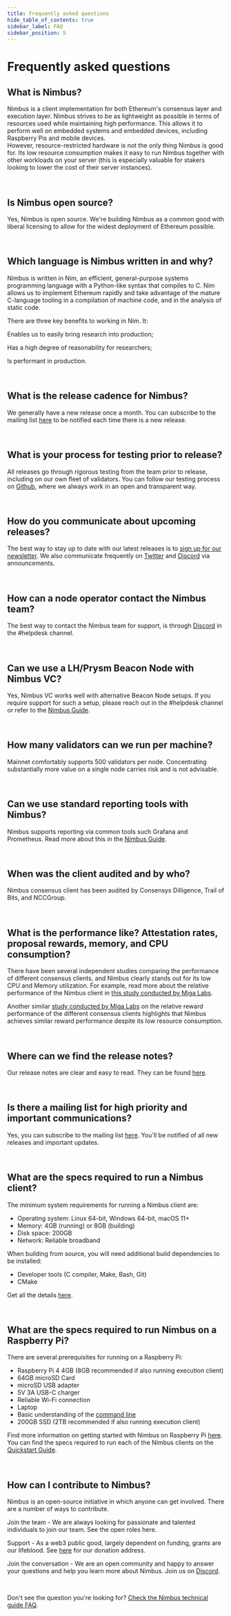 ```yaml
---
title: Frequently asked questions
hide_table_of_contents: true
sidebar_label: FAQ
sidebar_position: 5
---
```



# Frequently asked questions

## What is Nimbus?

Nimbus is a client implementation for both Ethereum's consensus layer and execution layer. Nimbus strives to be as lightweight as possible in terms of resources used while maintaining high performance. This allows it to perform well on embedded systems and embedded devices, including Raspberry Pis and mobile devices.
<br />
However, resource-restricted hardware is not the only thing Nimbus is good for. Its low resource consumption makes it easy to run Nimbus together with other workloads on your server (this is especially valuable for stakers looking to lower the cost of their server instances).

<br />

## Is Nimbus open source?

Yes, Nimbus is open source. We're building Nimbus as a common good with liberal licensing to allow for the widest deployment of Ethereum possible.

<br />

## Which language is Nimbus written in and why?

Nimbus is written in Nim, an efficient, general-purpose systems programming language with a Python-like syntax that compiles to C. Nim allows us to implement Ethereum rapidly and take advantage of the mature C-language tooling in a compilation of machine code, and in the analysis of static code. 

There are three key benefits to working in Nim. It:

Enables us to easily bring research into production;

Has a high degree of reasonability for researchers;

Is performant in production.

<br />

## What is the release cadence for Nimbus?

We generally have a new release once a month. You can subscribe to the mailing list <a href="https://groups.google.com/u/0/g/nimbus-updates" target="_blank">here</a> to be notified each time there is a new release.

<br />

## What is your process for testing prior to release?

All releases go through rigorous testing from the team prior to release, including on our own fleet of validators. You can follow our testing process on <a href="https://github.com/status-im/nimbus-eth1" target="_blank">Github</a>, where we always work in an open and transparent way.

<br />

## How do you communicate about upcoming releases?

The best way to stay up to date with our latest releases is to <a href="https://groups.google.com/u/0/g/nimbus-updates?pli%3D1" target="_blank">sign up for our newsletter</a>. We also communicate frequently on <a href="https://twitter.com/ethnimbus" target="_blank">Twitter</a> and <a href="http://discord.gg/XRxWahP" target="_blank">Discord</a> via announcements.

<br />

## How can a node operator contact the Nimbus team?

The best way to contact the Nimbus team for support, is through <a href="https://discord.gg/XRxWahP" target="_blank">Discord</a> in the #helpdesk channel.

<br />

## Can we use a LH/Prysm Beacon Node with Nimbus VC?

Yes, Nimbus VC works well with alternative Beacon Node setups. If you require support for such a setup, please reach out in the #helpdesk channel or refer to the [Nimbus Guide](https://nimbus.guide/validator-client.html).

<br />

## How many validators can we run per machine?

Mainnet comfortably supports 500 validators per node. Concentrating substantially more value on a single node carries risk and is not advisable.

<br />

## Can we use standard reporting tools with Nimbus?

Nimbus supports reporting via common tools such Grafana and Prometheus. Read more about this in the  <a href="https://nimbus.guide/validator-monitor.html" target="_blank">Nimbus Guide</a>.

<br />

## When was the client audited and by who?

Nimbus consensus client has been audited by Consensys Dilligence, Trail of Bits, and NCCGroup.

<br />

## What is the performance like? Attestation rates, proposal rewards, memory, and CPU consumption?

There have been several independent studies comparing the performance of different consensus clients, and Nimbus clearly stands out for its low CPU and Memory utilization. For example, read more about the relative performance of the Nimbus client in [this study conducted by Miga Labs](https://migalabs.io/blog/post/analysis-of-ethereum2-consensus-clients). 

Another similar <a href="https://migalabs.io/blog/post/cl-client-rewards-analysis" target="_blank">study conducted by Miga Labs</a> on the relative reward performance of the different consensus clients highlights that Nimbus achieves similar reward performance despite its low resource consumption.

<br />

## Where can we find the release notes?

Our release notes are clear and easy to read. They can be found [here](https://github.com/status-im/nimbus-eth2/releases).

<br />

## Is there a mailing list for high priority and important communications?

Yes, you can subscribe to the mailing list <a href="https://groups.google.com/u/0/g/nimbus-updates" target="_blank">here</a>. You'll be notified of all new releases and important updates.

<br />

## What are the specs required to run a Nimbus client?

The minimum system requirements for running a Nimbus client are:
- Operating system: Linux 64-bit, Windows 64-bit, macOS 11+
- Memory: 4GB (running) or 8GB (building)
- Disk space: 200GB
- Network: Reliable broadband

When building from source, you will need additional build dependencies to be installed:
- Developer tools (C compiler, Make, Bash, Git)
- CMake

Get all the details <a href="https://nimbus.guide/install.html" target="_blank">here</a>.

<br />

## What are the specs required to run Nimbus on a Raspberry Pi?

There are several prerequisites for running on a Raspberry Pi:
- Raspberry Pi 4 4GB (8GB recommended if also running execution client)
- 64GB microSD Card
- microSD USB adapter
- 5V 3A USB-C charger
- Reliable Wi-Fi connection
- Laptop
- Basic understanding of the <a href="https://www.learnenough.com/command-line-tutorial/basics" target="_blank">command line</a>
- 200GB SSD (2TB recommended if also running execution client)

Find more information on getting started with Nimbus on Raspberry Pi <a href="https://status-im.research.ingenuity.run/nimbus-raspberry-pi-guide/" target="_blank">here</a>. You can find the specs required to run each of the Nimbus clients on the <a href="https://nimbus.guide/quick-start.html&sa=D&source=editors&ust=1702573415584690&usg=AOvVaw3l2kMepd6ELzb_s1mjx5Pf" target="_blank">Quickstart Guide</a>.

<br />

## How can I contribute to Nimbus?

Nimbus is an open-source initiative in which anyone can get involved. There are a number of ways to contribute.

Join the team - We are always looking for passionate and talented individuals to join our team. See the open roles here.

Support - As a web3 public good, largely dependent on funding, grants are our lifeblood. See [here](https://etherscan.io/address/0xDeb4A0e8d9a8dB30a9f53AF2dCc9Eb27060c6557) for our donation address.

Join the conversation - We are an open community and happy to answer your questions and help you learn more about Nimbus. Join us on <a href="https://discord.com/invite/qnjVyhatUa" target='_blank'>Discord</a>.

<br />

Don't see the question you're looking for? <a href="https://nimbus.guide/faq.html" target="_blank">Check the Nimbus technical guide FAQ</a>.
